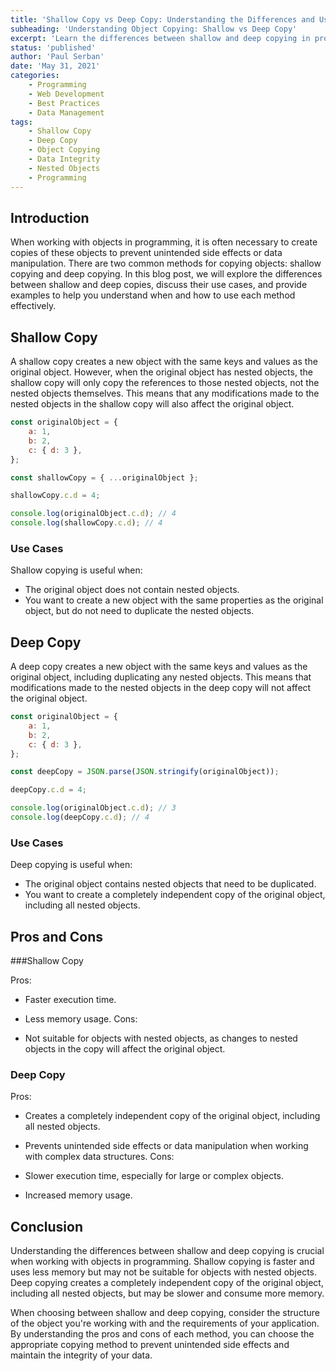 ```yaml
---
title: 'Shallow Copy vs Deep Copy: Understanding the Differences and Use Cases'
subheading: 'Understanding Object Copying: Shallow vs Deep Copy'
excerpt: 'Learn the differences between shallow and deep copying in programming, their use cases, and how to choose the right method for your application to maintain data integrity and prevent unintended side effects.'
status: 'published'
author: 'Paul Serban'
date: 'May 31, 2021'
categories:
    - Programming
    - Web Development
    - Best Practices
    - Data Management
tags:
    - Shallow Copy
    - Deep Copy
    - Object Copying
    - Data Integrity
    - Nested Objects
    - Programming
---
```


## Introduction

When working with objects in programming, it is often necessary to create copies of these objects to prevent unintended side effects or data manipulation. There are two common methods for copying objects: shallow copying and deep copying. In this blog post, we will explore the differences between shallow and deep copies, discuss their use cases, and provide examples to help you understand when and how to use each method effectively.

## Shallow Copy

A shallow copy creates a new object with the same keys and values as the original object. However, when the original object has nested objects, the shallow copy will only copy the references to those nested objects, not the nested objects themselves. This means that any modifications made to the nested objects in the shallow copy will also affect the original object.

```javascript
const originalObject = {
    a: 1,
    b: 2,
    c: { d: 3 },
};

const shallowCopy = { ...originalObject };

shallowCopy.c.d = 4;

console.log(originalObject.c.d); // 4
console.log(shallowCopy.c.d); // 4
```

### Use Cases

Shallow copying is useful when:

-   The original object does not contain nested objects.
-   You want to create a new object with the same properties as the original object, but do not need to duplicate the nested objects.

## Deep Copy

A deep copy creates a new object with the same keys and values as the original object, including duplicating any nested objects. This means that modifications made to the nested objects in the deep copy will not affect the original object.

```javascript
const originalObject = {
    a: 1,
    b: 2,
    c: { d: 3 },
};

const deepCopy = JSON.parse(JSON.stringify(originalObject));

deepCopy.c.d = 4;

console.log(originalObject.c.d); // 3
console.log(deepCopy.c.d); // 4
```

### Use Cases

Deep copying is useful when:

-   The original object contains nested objects that need to be duplicated.
-   You want to create a completely independent copy of the original object, including all nested objects.

## Pros and Cons

###Shallow Copy

Pros:

-   Faster execution time.
-   Less memory usage.
    Cons:

-   Not suitable for objects with nested objects, as changes to nested objects in the copy will affect the original object.

### Deep Copy

Pros:

-   Creates a completely independent copy of the original object, including all nested objects.
-   Prevents unintended side effects or data manipulation when working with complex data structures.
    Cons:

-   Slower execution time, especially for large or complex objects.
-   Increased memory usage.

## Conclusion

Understanding the differences between shallow and deep copying is crucial when working with objects in programming. Shallow copying is faster and uses less memory but may not be suitable for objects with nested objects. Deep copying creates a completely independent copy of the original object, including all nested objects, but may be slower and consume more memory.

When choosing between shallow and deep copying, consider the structure of the object you're working with and the requirements of your application. By understanding the pros and cons of each method, you can choose the appropriate copying method to prevent unintended side effects and maintain the integrity of your data.
